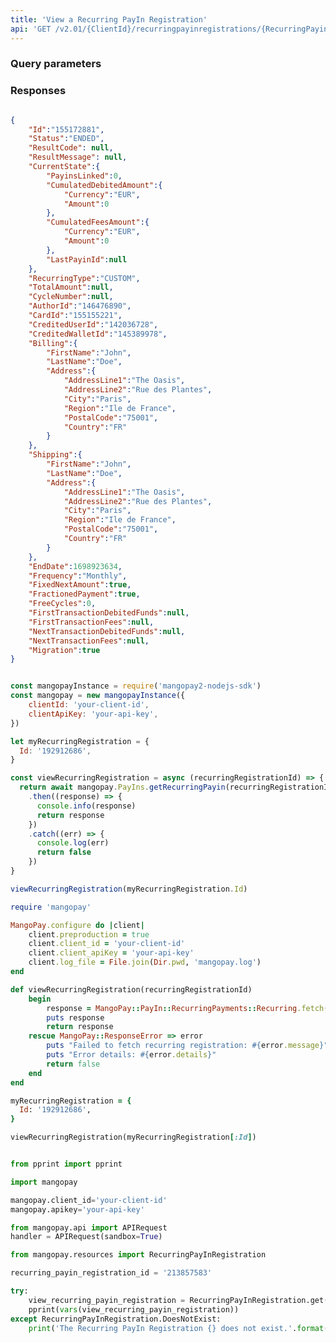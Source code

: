```yaml
---
title: 'View a Recurring PayIn Registration'  
api: 'GET /v2.01/{ClientId}/recurringpayinregistrations/{RecurringPayinRegistrationId}'  
---
```


  

### Query parameters  

<RecurringPayinRegistrationId />  

### Responses  

<AccordionGroup><Accordion title="200">  

<IdResponse />  

<Status8Response />  

<ResultCodeResponse />  

<ResultMessageResponse />  

<CurrentStateResponse />  

<RecurringTypeResponse />  

<TotalAmountResponse />  

<CycleNumberResponse />  

<AuthorIdResponse />  

<CardId1Response />  

<CreditedUserIdResponse />  

<CreditedWalletIdResponse />  

<Billing1Response />  

<Shipping2Response />  

<EndDateResponse />  

<FrequencyResponse />  

<FixedNextAmountResponse />  

<FractionedPaymentResponse />  

<FreeCyclesResponse />  

<FirstTransactionDebitedFundsResponse />  

<FirstTransactionFeesResponse />  

<NextTransactionDebitedFundsResponse />  

<NextTransactionFeesResponse />  

<MigrationResponse /></Accordion></AccordionGroup>  

<ResponseExample>  

```json 200  

{
    "Id":"155172881",
    "Status":"ENDED",
    "ResultCode": null,
    "ResultMessage": null,
    "CurrentState":{
        "PayinsLinked":0,
        "CumulatedDebitedAmount":{
            "Currency":"EUR",
            "Amount":0
        },
        "CumulatedFeesAmount":{
            "Currency":"EUR",
            "Amount":0
        },
        "LastPayinId":null
    },
    "RecurringType":"CUSTOM",
    "TotalAmount":null,
    "CycleNumber":null,
    "AuthorId":"146476890",
    "CardId":"155155221",
    "CreditedUserId":"142036728",
    "CreditedWalletId":"145389978",
    "Billing":{
        "FirstName":"John",
        "LastName":"Doe",
        "Address":{
            "AddressLine1":"The Oasis",
            "AddressLine2":"Rue des Plantes",
            "City":"Paris",
            "Region":"Ile de France",
            "PostalCode":"75001",
            "Country":"FR"
        }
    },
    "Shipping":{
        "FirstName":"John",
        "LastName":"Doe",
        "Address":{
            "AddressLine1":"The Oasis",
            "AddressLine2":"Rue des Plantes",
            "City":"Paris",
            "Region":"Ile de France",
            "PostalCode":"75001",
            "Country":"FR"
        }
    },
    "EndDate":1698923634,
    "Frequency":"Monthly",
    "FixedNextAmount":true,
    "FractionedPayment":true,
    "FreeCycles":0,
    "FirstTransactionDebitedFunds":null,
    "FirstTransactionFees":null,
    "NextTransactionDebitedFunds":null,
    "NextTransactionFees":null,
    "Migration":true
}  
 ```  

</ResponseExample>  

<RequestExample>  
  
```javascript NodeJS  

const mangopayInstance = require('mangopay2-nodejs-sdk')
const mangopay = new mangopayInstance({
    clientId: 'your-client-id',
    clientApiKey: 'your-api-key',
})

let myRecurringRegistration = {
  Id: '192912686',
}

const viewRecurringRegistration = async (recurringRegistrationId) => {
  return await mangopay.PayIns.getRecurringPayin(recurringRegistrationId)
    .then((response) => {
      console.info(response)
      return response
    })
    .catch((err) => {
      console.log(err)
      return false
    })
}

viewRecurringRegistration(myRecurringRegistration.Id)  
```  

  
```ruby Ruby  
require 'mangopay'

MangoPay.configure do |client|
    client.preproduction = true
    client.client_id = 'your-client-id'
    client.client_apiKey = 'your-api-key'
    client.log_file = File.join(Dir.pwd, 'mangopay.log')
end

def viewRecurringRegistration(recurringRegistrationId)
    begin
        response = MangoPay::PayIn::RecurringPayments::Recurring.fetch(recurringRegistrationId)
        puts response
        return response
    rescue MangoPay::ResponseError => error
        puts "Failed to fetch recurring registration: #{error.message}"
        puts "Error details: #{error.details}"
        return false
    end
end

myRecurringRegistration = {
  Id: '192912686',
}

viewRecurringRegistration(myRecurringRegistration[:Id])  
```  

  
```python Python  

from pprint import pprint

import mangopay

mangopay.client_id='your-client-id'
mangopay.apikey='your-api-key'

from mangopay.api import APIRequest
handler = APIRequest(sandbox=True)

from mangopay.resources import RecurringPayInRegistration

recurring_payin_registration_id = '213857583'

try:
    view_recurring_payin_registration = RecurringPayInRegistration.get(recurring_payin_registration_id)
    pprint(vars(view_recurring_payin_registration))
except RecurringPayInRegistration.DoesNotExist:
    print('The Recurring PayIn Registration {} does not exist.'.format(recurring_payin_registration_id))
  
```  

  
</RequestExample>